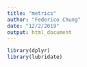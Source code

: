 ```yaml
---
title: "metrics"
author: "Federico Chung"
date: "12/2/2019"
output: html_document
---
```


```r
library(dplyr)
library(lubridate)
```


